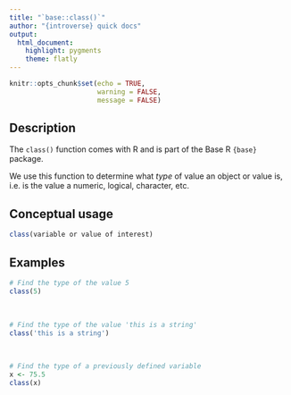 ```yaml
---
title: "`base::class()`"
author: "{introverse} quick docs"
output: 
  html_document:
    highlight: pygments
    theme: flatly
---
```



```r
knitr::opts_chunk$set(echo = TRUE, 
                      warning = FALSE, 
                      message = FALSE)
```


## Description

The `class()` function comes with R and is part of the Base R `{base}` package.
  
We use this function to determine what _type_ of value an object or value is, i.e. is the value a numeric, logical, character, etc.

## Conceptual usage 

```r
class(variable or value of interest)
```

## Examples


```r
# Find the type of the value 5
class(5)
```

<br>

```r
# Find the type of the value 'this is a string'
class('this is a string')
```

<br>

```r
# Find the type of a previously defined variable
x <- 75.5
class(x)
```

